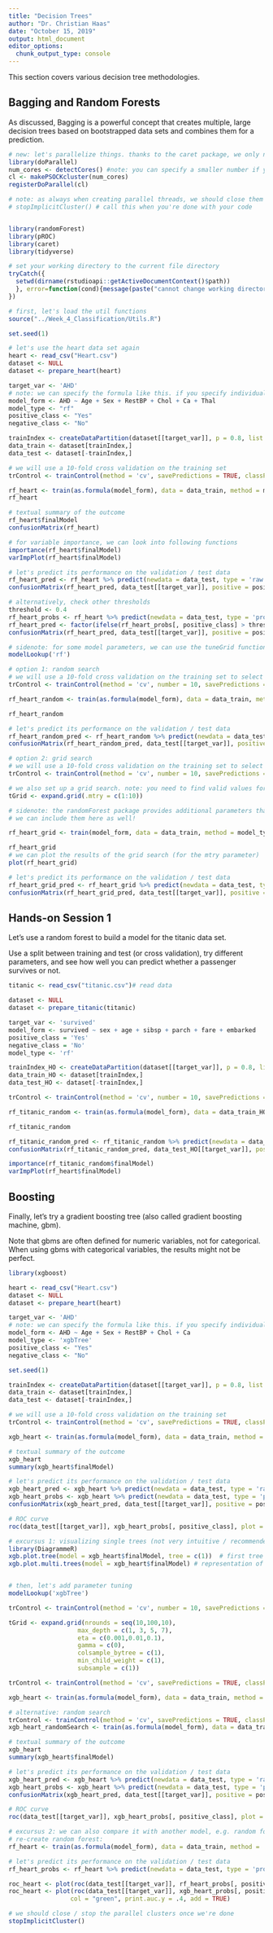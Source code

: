 ```yaml
---
title: "Decision Trees"
author: "Dr. Christian Haas"
date: "October 15, 2019"
output: html_document
editor_options: 
  chunk_output_type: console
---
```


This section covers various decision tree methodologies.

## Bagging and Random Forests

As discussed, Bagging is a powerful concept that creates multiple, large decision trees based on bootstrapped data sets and combines them for a prediction.

```r

# new: let's parallelize things. thanks to the caret package, we only need the following four lines to fully parallelize the model training
library(doParallel)
num_cores <- detectCores() #note: you can specify a smaller number if you want
cl <- makePSOCKcluster(num_cores)
registerDoParallel(cl)

# note: as always when creating parallel threads, we should close them before we leave the program:
# stopImplicitCluster() # call this when you're done with your code


library(randomForest)
library(pROC)
library(caret)
library(tidyverse)

# set your working directory to the current file directory 
tryCatch({
  setwd(dirname(rstudioapi::getActiveDocumentContext()$path))
  }, error=function(cond){message(paste("cannot change working directory"))
})

# first, let's load the util functions
source("../Week_4_Classification/Utils.R")

set.seed(1)

# let's use the heart data set again
heart <- read_csv("Heart.csv")
dataset <- NULL
dataset <- prepare_heart(heart)

target_var <- 'AHD'
# note: we can specify the formula like this. if you specify individual predictors, they have to match the column names in the dataset
model_form <- AHD ~ Age + Sex + RestBP + Chol + Ca + Thal
model_type <- "rf"
positive_class <- "Yes"
negative_class <- "No"

trainIndex <- createDataPartition(dataset[[target_var]], p = 0.8, list = FALSE)
data_train <- dataset[trainIndex,]
data_test <- dataset[-trainIndex,]

# we will use a 10-fold cross validation on the training set 
trControl <- trainControl(method = 'cv', savePredictions = TRUE, classProbs = TRUE, summaryFunction = twoClassSummary)

rf_heart <- train(as.formula(model_form), data = data_train, method = model_type, trControl = trControl, metric = 'ROC')
rf_heart

# textual summary of the outcome
rf_heart$finalModel
confusionMatrix(rf_heart)

# for variable importance, we can look into following functions
importance(rf_heart$finalModel)
varImpPlot(rf_heart$finalModel)

# let's predict its performance on the validation / test data
rf_heart_pred <- rf_heart %>% predict(newdata = data_test, type = 'raw')
confusionMatrix(rf_heart_pred, data_test[[target_var]], positive = positive_class)

# alternatively, check other thresholds
threshold <- 0.4
rf_heart_probs <- rf_heart %>% predict(newdata = data_test, type = 'prob')
rf_heart_pred <- factor(ifelse(rf_heart_probs[, positive_class] > threshold, positive_class, negative_class) , levels = levels(dataset[[target_var]]))
confusionMatrix(rf_heart_pred, data_test[[target_var]], positive = positive_class)

# sidenote: for some model parameters, we can use the tuneGrid function of caret to include in the model building process. for allowed parameters that can be used for this, use modelLookop('model.name')
modelLookup('rf')

# option 1: random search
# we will use a 10-fold cross validation on the training set to select the best complexity parameter
trControl <- trainControl(method = 'cv', number = 10, savePredictions = TRUE, classProbs = TRUE, summaryFunction = twoClassSummary, search = 'random')

rf_heart_random <- train(as.formula(model_form), data = data_train, method = model_type, trControl = trControl, metric = 'ROC', tuneLength = 20)

rf_heart_random

# let's predict its performance on the validation / test data
rf_heart_random_pred <- rf_heart_random %>% predict(newdata = data_test, type = 'raw')
confusionMatrix(rf_heart_random_pred, data_test[[target_var]], positive = positive_class)

# option 2: grid search
# we will use a 10-fold cross validation on the training set to select the best complexity parameter
trControl <- trainControl(method = 'cv', number = 10, savePredictions = TRUE, classProbs = TRUE, summaryFunction = twoClassSummary, search = 'grid')

# we also set up a grid search. note: you need to find valid values for the parameter in this case
tGrid <- expand.grid(.mtry = c(1:10))

# sidenote: the randomForest package provides additional parameters that can be tuned, e.g., the number of trees
# we can include them here as well!

rf_heart_grid <- train(model_form, data = data_train, method = model_type, trControl = trControl, metric = 'ROC', tuneGrid = tGrid)

rf_heart_grid
# we can plot the results of the grid search (for the mtry parameter)
plot(rf_heart_grid)

# let's predict its performance on the validation / test data
rf_heart_grid_pred <- rf_heart_grid %>% predict(newdata = data_test, type = 'raw')
confusionMatrix(rf_heart_grid_pred, data_test[[target_var]], positive = positive_class)


```

## Hands-on Session 1

Let's use a random forest to build a model for the titanic data set.

Use a split between training and test (or cross validation), try different parameters, and see how well you can predict whether a passenger survives or not.


```r

titanic <- read_csv("titanic.csv")# read data

dataset <- NULL
dataset <- prepare_titanic(titanic)

target_var <- 'survived'
model_form <- survived ~ sex + age + sibsp + parch + fare + embarked
positive_class = 'Yes'
negative_class = 'No'
model_type <- 'rf'

trainIndex_HO <- createDataPartition(dataset[[target_var]], p = 0.8, list = FALSE)
data_train_HO <- dataset[trainIndex,]
data_test_HO <- dataset[-trainIndex,]

trControl <- trainControl(method = 'cv', number = 10, savePredictions = TRUE, classProbs = TRUE, summaryFunction = twoClassSummary, search = 'random')

rf_titanic_random <- train(as.formula(model_form), data = data_train_HO, method = model_type, trControl = trControl, metric = 'ROC', tuneLength = 20)

rf_titanic_random

rf_titanic_random_pred <- rf_titanic_random %>% predict(newdata = data_test_HO, type = 'raw')
confusionMatrix(rf_titanic_random_pred, data_test_HO[[target_var]], positive = positive_class)

importance(rf_titanic_random$finalModel)
varImpPlot(rf_heart$finalModel)

```


## Boosting

Finally, let's try a gradient boosting tree (also called gradient boosting machine, gbm).

Note that gbms are often defined for numeric variables, not for categorical. When using gbms with categorical variables, the results might not be perfect.

```r
library(xgboost)

heart <- read_csv("Heart.csv")
dataset <- NULL
dataset <- prepare_heart(heart)

target_var <- 'AHD'
# note: we can specify the formula like this. if you specify individual predictors, they have to match the column names in the dataset
model_form <- AHD ~ Age + Sex + RestBP + Chol + Ca 
model_type <- 'xgbTree'
positive_class <- "Yes"
negative_class <- "No"

set.seed(1)

trainIndex <- createDataPartition(dataset[[target_var]], p = 0.8, list = FALSE)
data_train <- dataset[trainIndex,]
data_test <- dataset[-trainIndex,]

# we will use a 10-fold cross validation on the training set 
trControl <- trainControl(method = 'cv', savePredictions = TRUE, classProbs = TRUE, summaryFunction = twoClassSummary)

xgb_heart <- train(as.formula(model_form), data = data_train, method = model_type, trControl = trControl, metric = 'ROC')

# textual summary of the outcome
xgb_heart
summary(xgb_heart$finalModel)

# let's predict its performance on the validation / test data
xgb_heart_pred <- xgb_heart %>% predict(newdata = data_test, type = 'raw')
xgb_heart_probs <- xgb_heart %>% predict(newdata = data_test, type = 'prob')
confusionMatrix(xgb_heart_pred, data_test[[target_var]], positive = positive_class)

# ROC curve
roc(data_test[[target_var]], xgb_heart_probs[, positive_class], plot = TRUE, print.auc = TRUE, legacy.axes = TRUE, levels = c(negative_class, positive_class))

# excursus 1: visualizing single trees (not very intuitive / recommended for Boosted Trees)
library(DiagrammeR)
xgb.plot.tree(model = xgb_heart$finalModel, tree = c(1))  # first tree
xgb.plot.multi.trees(model = xgb_heart$finalModel) # representation of all trees 


# then, let's add parameter tuning
modelLookup('xgbTree')

trControl <- trainControl(method = 'cv', number = 10, savePredictions = TRUE, classProbs = TRUE, search = 'grid')

tGrid <- expand.grid(nrounds = seq(10,100,10),
                   max_depth = c(1, 3, 5, 7),
                   eta = c(0.001,0.01,0.1),
                   gamma = c(0),
                   colsample_bytree = c(1),
                   min_child_weight = c(1),
                   subsample = c(1))

trControl <- trainControl(method = 'cv', savePredictions = TRUE, classProbs = TRUE, summaryFunction = twoClassSummary, search = 'grid')

xgb_heart <- train(as.formula(model_form), data = data_train, method = model_type, trControl = trControl, metric = 'ROC', tuneGrid = tGrid, verbose = FALSE)

# alternative: random search
trControl <- trainControl(method = 'cv', savePredictions = TRUE, classProbs = TRUE, summaryFunction = twoClassSummary, search = 'random')
xgb_heart_randomSearch <- train(as.formula(model_form), data = data_train, method = model_type, trControl = trControl, metric = 'ROC', tuneLength = 50, verbose = FALSE)

# textual summary of the outcome
xgb_heart
summary(xgb_heart$finalModel)

# let's predict its performance on the validation / test data
xgb_heart_pred <- xgb_heart %>% predict(newdata = data_test, type = 'raw')
xgb_heart_probs <- xgb_heart %>% predict(newdata = data_test, type = 'prob')
confusionMatrix(xgb_heart_pred, data_test[[target_var]], positive = positive_class)

# ROC curve
roc(data_test[[target_var]], xgb_heart_probs[, positive_class], plot = TRUE, print.auc = TRUE, legacy.axes = TRUE, levels = c(negative_class, positive_class))

# excursus 2: we can also compare it with another model, e.g. random forest
# re-create random forest:
rf_heart <- train(as.formula(model_form), data = data_train, method = 'rf', trControl = trControl, metric = 'ROC')

# let's predict its performance on the validation / test data
rf_heart_probs <- rf_heart %>% predict(newdata = data_test, type = 'prob')

roc_heart <- plot(roc(data_test[[target_var]], rf_heart_probs[, positive_class]), print.auc = TRUE, col = "blue")
roc_heart <- plot(roc(data_test[[target_var]], xgb_heart_probs[, positive_class]), print.auc = TRUE, 
                 col = "green", print.auc.y = .4, add = TRUE)

# we should close / stop the parallel clusters once we're done
stopImplicitCluster()
```


